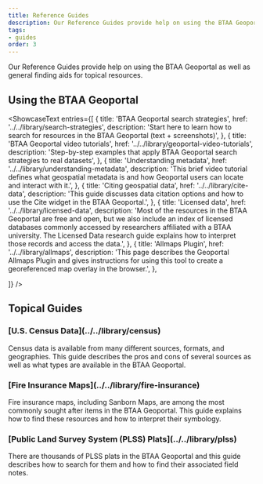 ```yaml
---
title: Reference Guides
description: Our Reference Guides provide help on using the BTAA Geoportal as well as general finding aids for topical resources.
tags:
- guides
order: 3
---
```





Our Reference Guides provide help on using the BTAA Geoportal as well as general finding aids for topical resources.

## Using the BTAA Geoportal

<ShowcaseText
  entries={[
    {
      title: 'BTAA Geoportal search strategies',
      href: '../../library/search-strategies',
      description: 'Start here to learn how to search for resources in the BTAA Geoportal (text + screenshots)',
    },
    {
      title: 'BTAA Geoportal video tutorials',
      href: '../../library/geoportal-video-tutorials',
      description: 'Step-by-step examples that apply BTAA Geoportal search strategies to real datasets',
    },
    {
      title: 'Understanding metadata',
      href: '../../library/understanding-metadata',
      description: 'This brief video tutorial defines what geospatial metadata is and how Geoportal users can locate and interact with it.',
    },
    {
      title: 'Citing geospatial data',
      href: '../../library/cite-data',
      description: 'This guide discusses data citation options and how to use the Cite widget in the BTAA Geoportal.',
    },
    {
      title: 'Licensed data',
      href: '../../library/licensed-data',
      description: 'Most of the resources in the BTAA Geoportal are free and open, but we also include an index of licensed databases commonly accessed by researchers affiliated with a BTAA university.  The Licensed Data research guide explains how to interpret those records and access the data.',
    },
    {
      title: 'Allmaps Plugin',
      href: '../../library/allmaps',
      description: 'This page describes the Geoportal Allmaps Plugin and gives instructions for using this tool to create a georeferenced map overlay in the browser.',
    },



  ]}
/>


## Topical Guides

<ThreeColumnLayout>

<div slot="col1">
<h3>[U.S. Census Data](../../library/census)</h3>

Census data is available from many different sources, formats, and geographies. This guide describes the pros and cons of several sources as well as what types are available in the BTAA Geoportal.
</div>

<div slot="col2">
<h3>[Fire Insurance Maps](../../library/fire-insurance)</h3>

Fire insurance maps, including Sanborn Maps, are among the most commonly sought after items in the BTAA Geoportal. This guide explains how to find these resources and how to interpret their symbology. 
</div>

<div slot="col3">
<h3>[Public Land Survey System (PLSS) Plats](../../library/plss)</h3>

There are thousands of PLSS plats in the BTAA Geoportal and this guide describes how to search for them and how to find their associated field notes.
</div>
 
</ThreeColumnLayout>